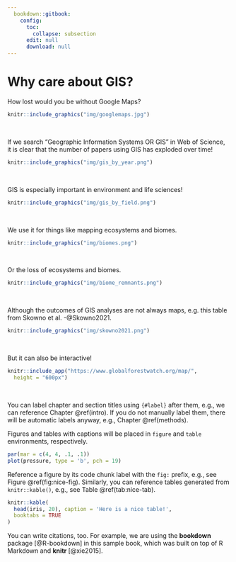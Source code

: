 ```yaml
---
  bookdown::gitbook:
    config:
      toc:
        collapse: subsection
      edit: null
      download: null
---
```


# Why care about GIS? {#intro}

How lost would you be without Google Maps?

```r
knitr::include_graphics("img/googlemaps.jpg")
```

<br>

If we search "Geographic Information Systems OR GIS" in Web of Science, it is clear that the number of papers using GIS has exploded over time!

```r
knitr::include_graphics("img/gis_by_year.png")
```

<br>

GIS is especially important in environment and life sciences!

```r
knitr::include_graphics("img/gis_by_field.png")
```

<br>

We use it for things like mapping ecosystems and biomes.

```r
knitr::include_graphics("img/biomes.png")
```

<br>

Or the loss of ecosystems and biomes.

```r
knitr::include_graphics("img/biome_remnants.png")
```

<br>

Although the outcomes of GIS analyses are not always maps, e.g. this table from Skowno et al. -@Skowno2021.

```r
knitr::include_graphics("img/skowno2021.png")
```

<br>

But it can also be interactive!

```r
knitr::include_app("https://www.globalforestwatch.org/map/", 
  height = "600px")
```

<br>

You can label chapter and section titles using `{#label}` after them, e.g., we can reference Chapter \@ref(intro). If you do not manually label them, there will be automatic labels anyway, e.g., Chapter \@ref(methods).

Figures and tables with captions will be placed in `figure` and `table` environments, respectively.

```r
par(mar = c(4, 4, .1, .1))
plot(pressure, type = 'b', pch = 19)
```

Reference a figure by its code chunk label with the `fig:` prefix, e.g., see Figure \@ref(fig:nice-fig). Similarly, you can reference tables generated from `knitr::kable()`, e.g., see Table \@ref(tab:nice-tab).

```r
knitr::kable(
  head(iris, 20), caption = 'Here is a nice table!',
  booktabs = TRUE
)
```

You can write citations, too. For example, we are using the **bookdown** package [@R-bookdown] in this sample book, which was built on top of R Markdown and **knitr** [@xie2015].
